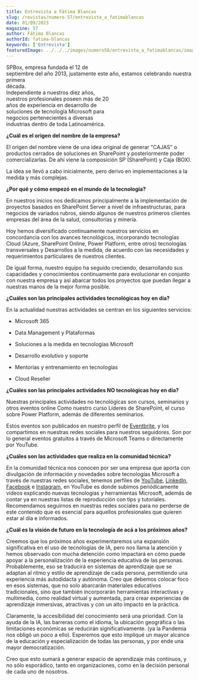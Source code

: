 ---
title: Entrevista a Fátima Blancas
slug: /revistas/numero-57/entrevista_a_fatimablancas
date: 01/09/2023
magazine: 57
author: Fátima Blancas
authorId: fatima-blancas
keywords: ['Entrevista']
featuredImage: ../../../images/numero58/entrevista_a_fatimablancas/image1.png
---

SPBox, empresa fundada el 12 de          
septiembre del año 2013, justamente este 
 año, estamos celebrando nuestra primera  
 década.                                  
Independiente a nuestros diez años,      
 nuestros profesionales poseen más de 20  
años de experiencia en desarrollo de     
 soluciones de tecnología Microsoft para  
 negocios pertenecientes a diversas       
 industrias dentro de toda Latinoamérica. 

**¿Cuál es el origen del nombre de la empresa?**

El origen del nombre viene de una idea original de generar "CAJAS" o
productos cerrados de soluciones en SharePoint y posteriormente poder
comercializarlas. De ahí viene la composición SP (SharePoint) y Caja
(BOX).

La idea se llevó a cabo inicialmente, pero derivo en implementaciones a
la medida y más complejas.

**¿Por qué y cómo empezó en el mundo de la tecnología?**

En nuestros inicios nos dedicamos principalmente a la implementación de
proyectos basados en SharePoint Server a nivel de infraestructuras, para
negocios de variados rubros, siendo algunos de nuestros primeros
clientes empresas del área de la salud, consultorías y minería.

Hoy hemos diversificado continuamente nuestros servicios en concordancia
con los avances tecnológicos, incorporando tecnologías Cloud (Azure,
SharePoint Online, Power Platform, entre otros) tecnologías
transversales y Desarrollos a la medida, de acuerdo con las necesidades
y requerimientos particulares de nuestros clientes.

De igual forma, nuestro equipo ha seguido creciendo, desarrollando sus
capacidades y conocimientos continuamente para evolucionar en conjunto
con nuestra empresa y así abarcar todos los proyectos que puedan llegar
a nuestras manos de la mejor forma posible.

**¿Cuáles son las principales actividades tecnológicas hoy en día?**

En la actualidad nuestras actividades se centran en los siguientes
servicios:

-   Microsoft 365

-   Data Management y Plataformas

-   Soluciones a la medida en tecnologías Microsoft

-   Desarrollo evolutivo y soporte

-   Mentorías y entrenamiento en tecnologías

-   Cloud Reseller

**¿Cuáles son las principales actividades NO tecnológicas hoy en
día?**

Nuestras principales actividades no tecnológicas son cursos, seminarios
y otros eventos online Como nuestro curso Líderes de SharePoint, el
curso sobre Power Platform, además de diferentes seminarios.

Estos eventos son publicados en nuestro perfil de
[Eventbrite](https://www.eventbrite.cl/o/spbox-32324982967), y los
compartimos en nuestras redes sociales para nuestros seguidores. Son por
lo general eventos gratuitos a través de Microsoft Teams o directamente
por YouTube.

**¿Cuáles son las actividades que realiza en la comunidad
técnica?**

En la comunidad técnica nos conocen por ser una empresa que aporta con
divulgación de información y novedades sobre tecnologías Microsoft a
través de nuestras redes sociales, tenemos perfiles de
[YouTube](https://www.youtube.com/channel/UClNt0axiSTuN7tJ-lvy76Ww),
[LinkedIn](https://www.linkedin.com/company/spbox/),
[Facebook](https://www.facebook.com/spbox.cl) e
[Instagram](https://www.instagram.com/spboxcl/), en YouTube es donde
subimos periódicamente videos explicando nuevas tecnologías y
herramientas Microsoft, además de contar ya en nuestras listas de
reproducción con tips y tutoriales. Recomendamos seguirnos en nuestras
redes sociales para no perderse de este contenido que es esencial para
aquellos profesionales que quieren estar al día e informados.

**¿Cuál es la visión de futuro en la tecnología de acá a los próximos
años?**

Creemos que los próximos años experimentaremos una expansión
significativa en el uso de tecnologías de IA, pero nos llama la atención
y hemos observado con mucha detención como impactará en cómo puede
apoyar a la personalización de la experiencia educativa de las personas.
Probablemente, eso se traducirá en sistemas de aprendizaje que se
adaptan al ritmo y estilo de aprendizaje de cada persona, permitiendo
una experiencia más autodidacta y autónoma. Creo que debemos colocar
foco en esos sistemas, que no solo abarcarán materiales educativos
tradicionales, sino que también incorporarán herramientas interactivas y
multimedia, como realidad virtual y aumentada, para crear experiencias
de aprendizaje inmersivas, atractivas y con un alto impacto en la
práctica.

Claramente, la accesibilidad del conocimiento será una prioridad. Con la
ayuda de la IA, las barreras como el idioma, la ubicación geográfica o
las limitaciones económicas se reducirán significativamente. (ya la
Pandemia nos obligó un poco a ello). Esperemos que esto impliqué un
mayor alcance de la educación y especialización de todas las personas, y
por ende una mayor democratización.

Creo que esto sumará a generar espacio de aprendizaje más continuos, y
no sólo esporádico, tanto en organizaciones, como en la decisión
personal de cada uno de nosotros.


